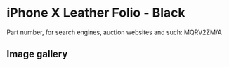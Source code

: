 
# iPhone X Leather Folio - Black

Part number, for search engines, auction websites and such: MQRV2ZM/A

## Image gallery

<div style={{ width: '100%', maxWidth: '768px' }}>
<GalleryComponent
    images={[
      {
        original: "/everysource/MQRV2.webp",
        thumbnail: "/everypreview/MQRV2.webp",
      },
      {
        original: "/everysource/MQRV2_AV1_SILVER.webp",
        thumbnail: "/everypreview/MQRV2_AV1_SILVER.webp",
      },
      {
        original: "/everysource/MQRV2_AV2.webp",
        thumbnail: "/everypreview/MQRV2_AV2.webp",
      }
    ]}
  />
</div>